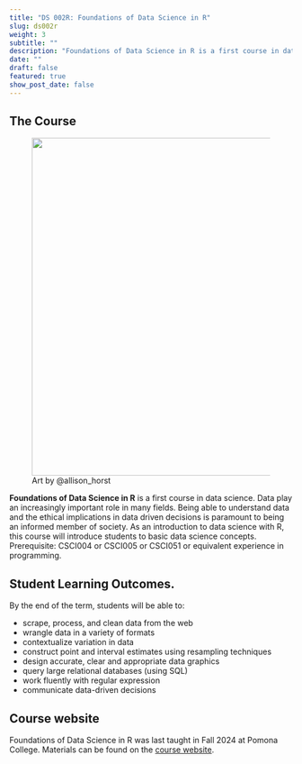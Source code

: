 ```yaml
---
title: "DS 002R: Foundations of Data Science in R"
slug: ds002r
weight: 3
subtitle: ""
description: "Foundations of Data Science in R is a first course in data science focused on all aspects of the data science pipeline."
date: ""
draft: false
featured: true
show_post_date: false
---
```


## The Course

<figure>
<img src="tidydata_6.jpg" align="right" width = "600">
<figcaption>Art by @allison_horst</figcaption>
</figure>


**Foundations of Data Science in R** is a first course in data science. Data play an increasingly important role in many fields. Being able to understand data and the ethical implications in data driven decisions is paramount to being an informed member of society.  As an introduction to data science with R, this course will introduce students to basic data science concepts. Prerequisite: CSCI004 or CSCI005 or CSCI051 or equivalent experience in programming. 


## Student Learning Outcomes.
By the end of the term, students will be able to:

* scrape, process, and clean data from the web
* wrangle data in a variety of formats
* contextualize variation in data
* construct point and interval estimates using resampling techniques
* design accurate, clear and appropriate data graphics
* query large relational databases (using SQL)
* work fluently with regular expression
* communicate data-driven decisions

## Course website

Foundations of Data Science in R was last taught in Fall 2024 at Pomona College.  Materials can be found on the <a href = "https://ds002r-fds.netlify.app/" target = "_blank">course website</a>.

